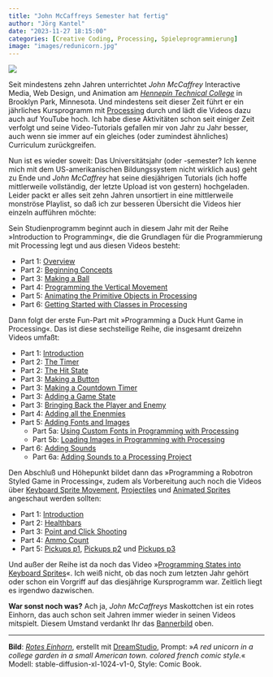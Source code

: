 ```yaml
---
title: "John McCaffreys Semester hat fertig"
author: "Jörg Kantel"
date: "2023-11-27 18:15:00"
categories: [Creative Coding, Processing, Spieleprogrammierung]
image: "images/redunicorn.jpg"
---
```


[![](images/redunicorn-b.jpg)](https://www.flickr.com/photos/schockwellenreiter/53359779866/)

Seit mindestens zehn Jahren unterrichtet *John McCaffrey* Interactive Media, Web Design, und Animation am *[Hennepin Technical College](https://hennepintech.edu/)* in Brooklyn Park, Minnesota. Und mindestens seit dieser Zeit führt er ein jährliches Kursprogramm mit [Processing](http://cognitiones.kantel-chaos-team.de/programmierung/creativecoding/processing/processing.html) durch und lädt die Videos dazu auch auf YouTube hoch. Ich habe diese Aktivitäten schon seit einiger Zeit verfolgt und seine Video-Tutorials gefallen mir von Jahr zu Jahr besser, auch wenn sie immer auf ein gleiches (oder zumindest ähnliches) Curriculum zurückgreifen.

Nun ist es wieder soweit: Das Universitätsjahr (oder -semester? Ich kenne mich mit dem US-amerikanischen Bildungssystem nicht wirklich aus) geht zu Ende und *John McCaffrey* hat seine diesjährigen Tutorials (ich hoffe mittlerweile vollständig, der letzte Upload ist von gestern) hochgeladen. Leider packt er alles seit zehn Jahren unsortiert in eine mittlerweile monströse Playlist, so daß ich zur besseren Übersicht die Videos hier einzeln aufführen möchte:

Sein Studienprogramm beginnt auch in diesem Jahr mit der Reihe »Introduction to Programming«, die die Grundlagen für die Programmierung mit Processing legt und aus diesen Videos besteht:

- Part 1: [Overview](https://www.youtube.com/watch?v=8BAl1GReZzo)
- Part 2: [Beginning Concepts](https://www.youtube.com/watch?v=yKWmHk9jIKA)
- Part 3: [Making a Ball](https://www.youtube.com/watch?v=LW9_Fd8GHGg)
- Part 4: [Programming the Vertical Movement](https://www.youtube.com/watch?v=8tVdSXTT3Yw)
- Part 5: [Animating the Primitive Objects in Processing](https://www.youtube.com/watch?v=sIGFnNg2RPY)
- Part 6: [Getting Started with Classes in Processing](https://www.youtube.com/watch?v=_cNof9Hx_HU)

Dann folgt der erste Fun-Part mit »Programming a Duck Hunt Game in Processing«. Das ist diese sechsteilige Reihe, die insgesamt dreizehn Videos umfaßt:

- Part 1: [Introduction](https://www.youtube.com/watch?v=bvAbudkdQko)
- Part 2: [The Timer](https://www.youtube.com/watch?v=FbIRH67xp_o)
- Part 2: [The Hit State](https://www.youtube.com/watch?v=OlaHa8GREzQ)
- Part 3: [Making a Button](https://www.youtube.com/watch?v=2lAY-0sOGT8)
- Part 3: [Making a Countdown Timer](https://www.youtube.com/watch?v=cFn7KcocYew)
- Part 3: [Adding a Game State](https://www.youtube.com/watch?v=rfZQvGkAqN4)
- Part 3: [Bringing Back the Player and Enemy](https://www.youtube.com/watch?v=p-Woox_v-ug)
- Part 4: [Adding all the Enenmies](https://www.youtube.com/watch?v=E_lmsbpjE84)
- Part 5: [Adding Fonts and Images](https://www.youtube.com/watch?v=bMC0hK5wItQ)
  - Part 5a: [Using Custom Fonts in Programming with Processing](https://www.youtube.com/watch?v=t_fNf4iFOrQ)
  - Part 5b: [Loading Images in Programming with Processing](https://www.youtube.com/watch?v=asTWVzOrIUg)
- Part 6: [Adding Sounds](https://www.youtube.com/watch?v=JrHtlzre3G0)
  - Part 6a: [Adding Sounds to a Processing Project](https://www.youtube.com/watch?v=z9u9QRN4vgk)

Den Abschluß und Höhepunkt bildet dann das »Programming a Robotron Styled Game in Processing«, zudem als Vorbereitung auch noch die Videos über  [Keyboard Sprite Movement](https://www.youtube.com/watch?v=Zi9iYjZL5hE), [Projectiles](https://www.youtube.com/watch?v=ugc9edRin2A) und [Animated Sprites](https://www.youtube.com/watch?v=I0hsgy1s_bM) angeschaut werden sollten:

- Part 1: [Introduction](https://www.youtube.com/watch?v=DWVbExgD3aU)
- Part 2: [Healthbars](https://www.youtube.com/watch?v=A61yqyfP1U4)
- Part 3: [Point and Click Shooting](https://www.youtube.com/watch?v=bLbeNPH_0u4)
- Part 4: [Ammo Count](https://www.youtube.com/watch?v=YuCQKamCOu0)
- Part 5: [Pickups p1](https://www.youtube.com/watch?v=W65XulDuc6A), [Pickups p2](https://www.youtube.com/watch?v=bAjj7sQAPEM) und [Pickups p3](https://www.youtube.com/watch?v=-TSP6VkAD48)

Und außer der Reihe ist da noch das Video »[Programming States into Keyboard Sprites](https://www.youtube.com/watch?v=Dbp9P6870I0)«. Ich weiß nicht, ob das noch zum letzten Jahr gehört oder schon ein Vorgriff auf das diesjährige Kursprogramm war. Zeitlich liegt es irgendwo dazwischen.

**War sonst noch was?** Ach ja, *John McCaffreys* Maskottchen ist ein rotes Einhorn, das auch schon seit Jahren immer wieder in seinen Videos mitspielt. Diesem Umstand verdankt Ihr das [Bannerbild](https://www.flickr.com/photos/schockwellenreiter/53359779866/) oben.

---

**Bild**: *[Rotes Einhorn](https://www.flickr.com/photos/schockwellenreiter/53359779866/)*, erstellt mit [DreamStudio](https://beta.dreamstudio.ai/generate), Prompt: »*A red unicorn in a college garden in a small American town. colored french comic style.*« Modell: stable-diffusion-xl-1024-v1-0, Style: Comic Book.